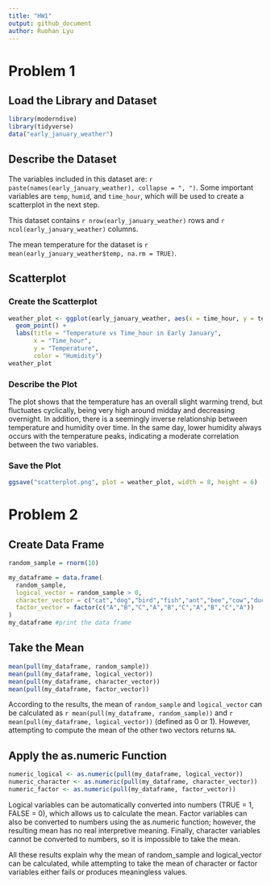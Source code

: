 ```yaml
---
title: "HW1"
output: github_document
author: Ruohan Lyu
---
```


# Problem 1
## Load the Library and Dataset

```r
library(moderndive)
library(tidyverse)
data("early_january_weather")
```

## Describe the Dataset

The variables included in this dataset are: `r paste(names(early_january_weather), collapse = ", ")`. Some important variables are `temp`, `humid`, and `time_hour`, which will be used to create a scatterplot in the next step.

This dataset contains `r nrow(early_january_weather)` rows and `r ncol(early_january_weather)` columns.

The mean temperature for the dataset is `r mean(early_january_weather$temp, na.rm = TRUE)`.

## Scatterplot
### Create the Scatterplot

```r
weather_plot <- ggplot(early_january_weather, aes(x = time_hour, y = temp, color = humid)) + 
  geom_point() + 
  labs(title = "Temperature vs Time_hour in Early January", 
       x = "Time_hour",
       y = "Temperature",
       color = "Humidity")
weather_plot
```

### Describe the Plot

The plot shows that the temperature has an overall slight warming trend, but fluctuates cyclically, being very high around midday and decreasing overnight. In addition, there is a seemingly inverse relationship between temperature and humidity over time. In the same day, lower humidity always occurs with the temperature peaks, indicating a moderate correlation between the two variables.

### Save the Plot

```r
ggsave("scatterplot.png", plot = weather_plot, width = 8, height = 6)
```

# Problem 2
## Create Data Frame

```r
random_sample = rnorm(10)
```

```r
my_dataframe = data.frame(
  random_sample,
  logical_vector = random_sample > 0,
  character_vector = c("cat","dog","bird","fish","ant","bee","cow","duck","lion","tiger"),
  factor_vector = factor(c("A","B","C","A","B","C","A","B","C","A"))
)
my_dataframe #print the data frame
```

## Take the Mean
```r
mean(pull(my_dataframe, random_sample))
mean(pull(my_dataframe, logical_vector))
mean(pull(my_dataframe, character_vector))
mean(pull(my_dataframe, factor_vector))
```

According to the results, the mean of `random_sample` and `logical_vector` can be calculated as `r mean(pull(my_dataframe, random_sample))` and `r mean(pull(my_dataframe, logical_vector))` (defined as 0 or 1). However, attempting to compute the mean of the other two vectors returns `NA`.

## Apply the as.numeric Function
```r
numeric_logical <- as.numeric(pull(my_dataframe, logical_vector))
numeric_character <- as.numeric(pull(my_dataframe, character_vector))
numeric_factor <- as.numeric(pull(my_dataframe, factor_vector))
```

Logical variables can be automatically converted into numbers (TRUE = 1, FALSE = 0), which allows us to calculate the mean. Factor variables can also be converted to numbers using the as.numeric function; however, the resulting mean has no real interpretive meaning. Finally, character variables cannot be converted to numbers, so it is impossible to take the mean. 

All these results explain why the mean of random_sample and logical_vector can be calculated, while attempting to take the mean of character or factor variables either fails or produces meaningless values.
